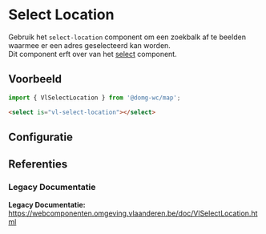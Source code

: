 
# Select Location

Gebruik het `select-location` component om een zoekbalk af te beelden waarmee er een adres geselecteerd kan worden.<br/>
Dit component erft over van het [select](/docs/elements-select--select-default) component.

## Voorbeeld

```js
import { VlSelectLocation } from '@domg-wc/map';
```

```html
<select is="vl-select-location"></select>
```

<Canvas withSource="none">
    <Story id="map-select-location--select-location-default" inline={false} height={250} />
</Canvas>

## Configuratie

<ArgsTable story={PRIMARY_STORY} />

## Referenties

### Legacy Documentatie

**Legacy Documentatie:** https://webcomponenten.omgeving.vlaanderen.be/doc/VlSelectLocation.html

